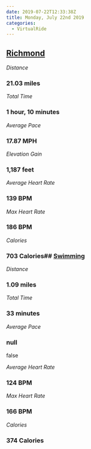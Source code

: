 ```yaml
---
date: 2019-07-22T12:33:38Z
title: Monday, July 22nd 2019
categories:
  - VirtualRide
---
```

## [Richmond](https://www.strava.com/activities/2553527182)

_Distance_

### 21.03 miles

_Total Time_

### 1 hour, 10 minutes

_Average Pace_

### 17.87 MPH

_Elevation Gain_

### 1,187 feet

_Average Heart Rate_

### 139 BPM

_Max Heart Rate_

### 186 BPM

_Calories_

### 703 Calories## [Swimming](https://www.strava.com/activities/2555171845)

_Distance_

### 1.09 miles

_Total Time_

### 33 minutes

_Average Pace_

### null

false

_Average Heart Rate_

### 124 BPM

_Max Heart Rate_

### 166 BPM

_Calories_

### 374 Calories